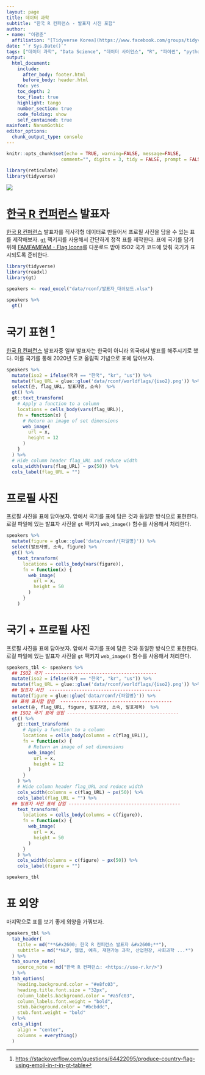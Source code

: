 ```yaml
---
layout: page
title: 데이터 과학
subtitle: "한국 R 컨퍼런스 - 발표자 사진 포함"
author:
- name: "이광춘"
  affiliation: "[Tidyverse Korea](https://www.facebook.com/groups/tidyverse/)"
date: "`r Sys.Date()`"
tags: ["데이터 과학", "Data Science", "데이터 사이언스", "R", "파이썬", "python", "reticulate", "통계팩키지", "통계", "팩키지", "tidy blocks", "표", "한국 R 컨퍼런스", "rconf"]
output:
  html_document: 
    include:
      after_body: footer.html
      before_body: header.html
    toc: yes
    toc_depth: 2
    toc_float: true
    highlight: tango
    number_section: true
    code_folding: show
    self_contained: true
mainfont: NanumGothic
editor_options: 
  chunk_output_type: console
---
```


```r
knitr::opts_chunk$set(echo = TRUE, warning=FALSE, message=FALSE,
                    comment="", digits = 3, tidy = FALSE, prompt = FALSE, fig.align = 'center')

library(reticulate)
library(tidyverse)

```

![](fig/rconf-program.png)

# [한국 R 컨퍼런스](https://use-r.kr/) 발표자 {#rconf-speakers}

[한국 R 컨퍼런스](https://use-r.kr/) 발표자를 직사각형 데이터로 만들어서 프로필 사진을 담을 수 있는 표를 제작해보자.
[`gt`](https://github.com/rstudio/gt/) 팩키지를 사용해서 간단하게 정적 표를 제작한다. 표에 국기를 담기 위해 [FAMFAMFAM - Flag Icons](http://www.famfamfam.com/lab/icons/flags/)를 다운로드 받아 ISO2 국가 코드에 맞춰 국기가 표시되도록 준비한다.

```r
library(tidyverse)
library(readxl)
library(gt)

speakers <- read_excel("data/rconf/발표자_대쉬보드.xlsx") 

speakers %>% 
  gt()
```


# 국기 표현 [^flag-in-r] {#rconf-speakers-country}

[^flag-in-r]: <https://stackoverflow.com/questions/64422095/produce-country-flag-using-emoji-in-r-in-gt-table>

[한국 R 컨퍼런스](https://use-r.kr/) 발표자중 일부 발표자는 한국이 아니라 외국에서 발표를 해주시기로 했다. 이를 국기를 통해 2020년 도쿄 올림픽 기념으로 표에 담아보자. 

```r

speakers %>%
  mutate(iso2 = ifelse(국가 == "한국", "kr", "us")) %>% 
  mutate(flag_URL = glue::glue('data/rconf/worldflags/{iso2}.png')) %>% 
  select(순, flag_URL, 발표자명, 소속)  %>% 
  gt() %>% 
  gt::text_transform(
    # Apply a function to a column
    locations = cells_body(vars(flag_URL)),
    fn = function(x) {
      # Return an image of set dimensions
      web_image(
        url = x,
        height = 12
      )
    }
  ) %>% 
  # Hide column header flag_URL and reduce width
  cols_width(vars(flag_URL) ~ px(50)) %>% 
  cols_label(flag_URL = "")
```

# 프로필 사진 {#rconf-speakers-country-profile}

프로필 사진을 표에 담아보자. 앞에서 국기를 표에 담은 것과 동일한 방식으로 표현한다.
로컬 파일에 있는 발표자 사진을 `gt` 팩키지 `web_image()` 함수를 사용해서 처리한다.


```r
speakers %>% 
  mutate(figure = glue::glue('data/rconf/{파일명}')) %>% 
  select(발표자명, 소속, figure) %>% 
  gt() %>% 
    text_transform(
      locations = cells_body(vars(figure)),
      fn = function(x) {
        web_image(
          url = x,
          height = 50
        )
      }
    )
```

# 국기 + 프로필 사진 {#rconf-speakers-country-profile}

프로필 사진을 표에 담아보자. 앞에서 국기를 표에 담은 것과 동일한 방식으로 표현한다.
로컬 파일에 있는 발표자 사진을 `gt` 팩키지 `web_image()` 함수를 사용해서 처리한다.

```r
speakers_tbl <- speakers %>%
  ## ISO2 국기 -----------------------------------------
  mutate(iso2 = ifelse(국가 == "한국", "kr", "us")) %>% 
  mutate(flag_URL = glue::glue('data/rconf/worldflags/{iso2}.png')) %>% 
  ## 발표자 사진  -----------------------------------------
  mutate(figure = glue::glue('data/rconf/{파일명}')) %>% 
  ## 표에 표시할 칼럼  -----------------------------------------
  select(순, flag_URL, figure, 발표자명, 소속, 발표제목)  %>% 
  ## ISO2 국기 표에 삽입 -----------------------------------------
  gt() %>% 
    gt::text_transform(
      # Apply a function to a column
      locations = cells_body(columns = c(flag_URL)),
      fn = function(x) {
        # Return an image of set dimensions
        web_image(
          url = x,
          height = 12
        )
      }
    ) %>% 
    # Hide column header flag_URL and reduce width
    cols_width(columns = c(flag_URL) ~ px(50)) %>% 
    cols_label(flag_URL = "") %>% 
  ## 발표자 사진 표에 삽입 -----------------------------------------
    text_transform(
      locations = cells_body(columns = c(figure)),
      fn = function(x) {
        web_image(
          url = x,
          height = 50
        )
      }
    ) %>% 
    cols_width(columns = c(figure) ~ px(50)) %>% 
    cols_label(figure = "")

speakers_tbl  
```

# 표 외양 {#rconf-speakers-table-style}

마지막으로 표를 보기 좋게 외양을 가꿔보자.

```r
speakers_tbl %>% 
  tab_header(
    title = md("**&#x2600; 한국 R 컨퍼런스 발표자 &#x2600;**"),
    subtitle = md("*NLP, 웹앱, 예측, 재현가능 과학, 산업현장, 사회과학 ...*")
  ) %>% 
  tab_source_note(
    source_note = md("한국 R 컨퍼런스: <https://use-r.kr/>")
  ) %>% 
  tab_options(
    heading.background.color = "#e8fc03",
    heading.title.font.size = "32px",
    column_labels.background.color = "#a5fc03",
    column_labels.font.weight = "bold",
    stub.background.color = "#bcbddc",
    stub.font.weight = "bold"
  ) %>% 
  cols_align(
    align = "center",
    columns = everything()
  )  
```